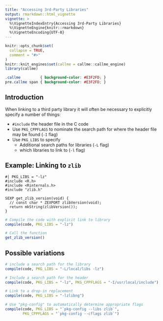 ```yaml
---
title: "Accessing 3rd-Party Libraries"
output: rmarkdown::html_vignette
vignette: >
  %\VignetteIndexEntry{Accessing 3rd-Party Libraries}
  %\VignetteEngine{knitr::rmarkdown}
  %\VignetteEncoding{UTF-8}
---
```



```r
knitr::opts_chunk$set(
  collapse = TRUE,
  comment = "#>"
)
knitr::knit_engines$set(callme = callme::callme_engine)
library(callme)
```

```css
.callme         { background-color: #E3F2FD; }
pre.callme span { background-color: #E3F2FD; }
```

## Introduction

When linking to a third party library it will often be necessary to explicitly 
specify a number of things:

* `#include` the header file in the C code
* Use `PKG_CPPFLAGS` to nominate the search path for where the header file
  may be found (`-I` flag)
* Use `PKG_LIBS` to specify
    * Additional search paths for libraries (`-L` flag)
    * which libraries to link to (`-l` flag)

## Example: Linking to `zlib`


```callme
#| PKG_LIBS = "-lz"
#include <R.h>
#include <Rinternals.h>
#include "zlib.h"
  
SEXP get_zlib_version(void) {
  // const char * ZEXPORT zlibVersion(void);
  return mkString(zlibVersion());
}
```

```r
# Compile the code with explicit link to library
compile(code, PKG_LIBS = "-lz")
```


```r
# Call the function
get_zlib_version()
```

## Possible variations

```r
# include a search path for the library
compile(code, PKG_LIBS = "-L/local/libs -lz")

# Include a search path for the header
compile(code, PKG_LIBS = "-lz", PKG_CPPFLAGS = "-I/usr/local/include")

# Link to a drop-in replacement
compile(code, PKG_LIBS = "-lzlibng")

# Use "pkg-config" to automatically determine appropriate flags
compile(code, PKG_LIBS = "`pkg-config --libs zlib`", 
        PKG_CPPFLAGS = "`pkg-config --cflags zlib`")
```

